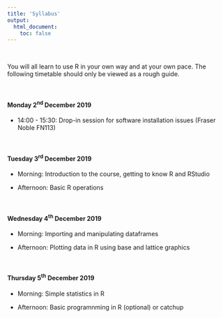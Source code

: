 ```yaml
---
title: 'Syllabus'
output: 
  html_document:
    toc: false
---
```


<br>

You will all learn to use R in your own way and at your own pace. The following timetable should only be viewed as a rough guide.

<br>

#### Monday 2^nd^ December 2019

  - 14:00 - 15:30: Drop-in session for software installation issues (Fraser Noble FN113)

<br>

#### Tuesday 3^rd^ December 2019 

  - Morning: Introduction to the course, getting to know R and RStudio

  - Afternoon: Basic R operations

<br>

#### Wednesday 4^th^ December 2019

  - Morning: Importing and manipulating dataframes

  - Afternoon: Plotting data in R using base and lattice graphics

<br>

#### Thursday 5^th^ December 2019

  - Morning: Simple statistics in R

  - Afternoon: Basic programnming in R (optional) or catchup